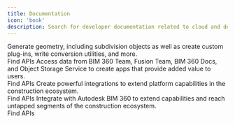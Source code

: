 ```yaml
---
title: Documentation
icon: 'book'
description: Search for developer documentation related to cloud and desktop products, utility APIs and SDKs.
---
```

<CardGroup cols={2}>
  <Card title="Authorization API" icon="key" href="/api-reference">
    Generate geometry, including subdivision objects as well as create custom plug-ins, write conversion utilities, and more.
<br/>
    <Icon icon="arrow-right"/> Find APIs
  </Card>
  <Card title="Data Management API" icon="database" href="/api-reference-1">
    Access data from BIM 360 Team, Fusion Team, BIM 360 Docs, and Object Storage Service to create apps that provide added value to users.
<br/>
    <Icon icon="arrow-right"/> Find APIs
  </Card>
  <Card title="Autodesk Construction Cloud APIs" icon="wrench" href="https://aps.autodesk.com/developer/overview/autodesk-construction-cloud">
    Create powerful integrations to extend platform capabilities in the construction ecosystem.
<br/>
    <Icon icon="arrow-right"/> Find APIs
  </Card>
  <Card title="BIM 360 APIs" icon="360-degrees" href="https://aps.autodesk.com/developer/overview/bim-360-api">
    Integrate with Autodesk BIM 360 to extend capabilities and reach untapped segments of the construction ecosystem.
    <br/>
    <Icon icon="arrow-right"/> Find APIs
  </Card>
</CardGroup>
